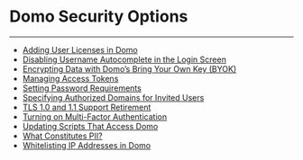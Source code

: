 


Domo Security Options
=====================
***
* [Adding User Licenses in Domo](..\..\article\adding_user_licenses_in_domo\index.qmd)
* [Disabling Username Autocomplete in the Login Screen](..\..\article\disabling_username_autocomplete_in_the_login_screen\index.qmd)
* [Encrypting Data with Domo's Bring Your Own Key (BYOK)](..\..\article\encrypting_data_with_domos_bring_your_own_key_byok\index.qmd)
* [Managing Access Tokens](..\..\article\managing_access_tokens\index.qmd)
* [Setting Password Requirements](..\..\article\setting_password_requirements\index.qmd)
* [Specifying Authorized Domains for Invited Users](..\..\article\specifying_authorized_domains_for_invited_users\index.qmd)
* [TLS 1.0 and 1.1 Support Retirement](/s/article/360043439813)
* [Turning on Multi-Factor Authentication](..\..\article\turning_on_multifactor_authentication\index.qmd)
* [Updating Scripts That Access Domo](..\..\article\updating_scripts_that_access_domo\index.qmd)
* [What Constitutes PII?](..\..\article\what_constitutes_pii\index.qmd)
* [Whitelisting IP Addresses in Domo](..\..\article\whitelisting_ip_addresses_in_domo\index.qmd)
